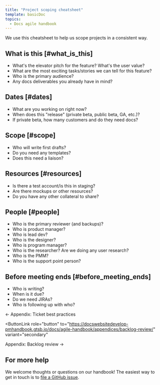```yaml
---
title: "Project scoping cheatsheet"
template: basicDoc
topics:
  - Docs agile handbook
---
```

We use this cheatsheet to help us scope projects in a consistent way.

## What is this [#what_is_this]

+ What's the elevator pitch for the feature? What's the user value?
+ What are the most exciting tasks/stories we can tell for this feature?
+ Who is the primary audience?
+ Any docs deliverables you already have in mind?

## Dates [#dates]

+ What are you working on right now?
+ When does this "release" (private beta, public beta, GA, etc.)?
+ If private beta, how many customers and do they need docs?

## Scope [#scope]

+ Who will write first drafts?
+ Do you need any templates?
+ Does this need a liaison?

## Resources [#resources]

+ Is there a test account/is this in staging?
+ Are there mockups or other resources?
+ Do you have any other collateral to share?

## People [#people]

+ Who is the primary reviewer (and backups)?
+ Who is product manager?
+ Who is lead dev?
+ Who is the designer?
+ Who is program manager?
+ Who is the researcher? Are we doing any user research?
+ Who is the PMM?
+ Who is the support point person?

## Before meeting ends [#before_meeting_ends]

+ Who is writing?
+ When is it due?
+ Do we need JIRAs?
+ Who is following up with who?

<ButtonGroup>
  <ButtonLink
  role="button"
  to="https://docswebsitedevelop-pmhandbook.gtsb.io/docs/agile-handbook/appendices/ticket-best-practices/"
  variant="secondary"
  >
  ← Appendix: Ticket best practices
  </ButtonLink>

  <ButtonLink
  role="button"
  to="https://docswebsitedevelop-pmhandbook.gtsb.io/docs/agile-handbook/appendices/backlog-review/"
  variant="secondary"
  >
  Appendix: Backlog review →
  </ButtonLink>
</ButtonGroup>

## For more help

We welcome thoughts or questions on our handbook! The easiest way to get in touch is to [file a GitHub issue](https://github.com/newrelic/docs-website/issues/new/choose).